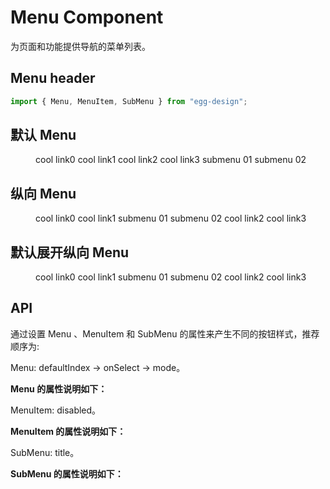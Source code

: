 
<Meta title="组件总览/Menu 导航菜单" component={Menu} />

# Menu Component

为页面和功能提供导航的菜单列表。

## Menu header

```js
import { Menu, MenuItem, SubMenu } from "egg-design";
```

## 默认 Menu

<Canvas>
  <Story name="Menu">
    <Menu defaultIndex={"0"} onSelect={action("select")}>
      <MenuItem>cool link0</MenuItem>
      <MenuItem>cool link1</MenuItem>
      <MenuItem>cool link2</MenuItem>
      <MenuItem disabled>cool link3</MenuItem>
      <SubMenu title="dropdown">
        <MenuItem>submenu 01</MenuItem>
        <MenuItem>submenu 02</MenuItem>
      </SubMenu>
    </Menu>
  </Story>
</Canvas>

## 纵向 Menu

<Canvas>
  <Story name="垂直 Menu">
    <Menu defaultIndex={"0"} onSelect={action("select")} mode={"vertical"}>
      <MenuItem>cool link0</MenuItem>
      <MenuItem>cool link1</MenuItem>
      <SubMenu title="dropdown">
        <MenuItem>submenu 01</MenuItem>
        <MenuItem>submenu 02</MenuItem>
      </SubMenu>
      <MenuItem>cool link2</MenuItem>
      <MenuItem disabled>cool link3</MenuItem>
    </Menu>
  </Story>
</Canvas>

## 默认展开纵向 Menu

<Canvas>
  <Story name="默认展开纵向 Menu">
    <Menu defaultIndex={"0"} onSelect={action("select")} mode={"vertical"} defaultOpenSubMenus={['2']}>
      <MenuItem>cool link0</MenuItem>
      <MenuItem>cool link1</MenuItem>
      <SubMenu title="dropdown">
        <MenuItem>submenu 01</MenuItem>
        <MenuItem>submenu 02</MenuItem>
      </SubMenu>
      <MenuItem>cool link2</MenuItem>
      <MenuItem disabled>cool link3</MenuItem>
    </Menu>
  </Story>
</Canvas>

## API

通过设置 Menu 、MenuItem 和 SubMenu 的属性来产生不同的按钮样式，推荐顺序为:

Menu: defaultIndex -> onSelect -> mode。

**Menu 的属性说明如下：**

<ArgsTable of={Menu} />

MenuItem: disabled。

**MenuItem 的属性说明如下：**

<ArgsTable of={MenuItem} />

SubMenu: title。

**SubMenu 的属性说明如下：**

<ArgsTable of={SubMenu} />
